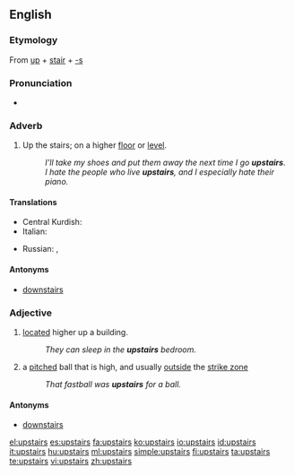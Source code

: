 ==English==

===Etymology===
From [[up]] + [[stair]] + [[-s]]

===Pronunciation===
* {{audio|en-us-upstairs.ogg|Audio (US)}}

===Adverb===
{{en-adv|[[further]] [[upstairs]]|[[furthest]] [[upstairs]]}}

# Up the stairs; on a higher [[floor]] or [[level]].
#: ''I'll take my shoes and put them away the next time I go '''upstairs'''.''
#: ''I hate the people who live '''upstairs''', and I especially hate their piano.''

====Translations====
{{trans-top|Up the stairs; on a higher floor or level}}
* Central Kurdish: {{t|ku|سه‌ره‌وه‌|tr=sarawa|sc=ku-Arab}}
* Italian: {{t+|it|di sopra}}
{{trans-mid}}
* Russian: {{t+|ru|вверх|tr=vverh|sc=Cyrl}}, {{t+|ru|наверх|tr=navérh|sc=Cyrl}}
{{trans-bottom}}

====Antonyms====
* [[downstairs]]

===Adjective===
{{en-adj|[[further]] [[upstairs]]|[[furthest]] [[upstairs]]}}

# [[located]] higher up a building.
#: ''They can sleep in the '''upstairs''' bedroom.''
# {{baseball}} a [[pitched]] ball that is high, and usually [[outside]] the [[strike zone]]
#:''That fastball was '''upstairs''' for a ball.''

====Antonyms====
* [[downstairs]]

[[el:upstairs]]
[[es:upstairs]]
[[fa:upstairs]]
[[ko:upstairs]]
[[io:upstairs]]
[[id:upstairs]]
[[it:upstairs]]
[[hu:upstairs]]
[[ml:upstairs]]
[[simple:upstairs]]
[[fi:upstairs]]
[[ta:upstairs]]
[[te:upstairs]]
[[vi:upstairs]]
[[zh:upstairs]]